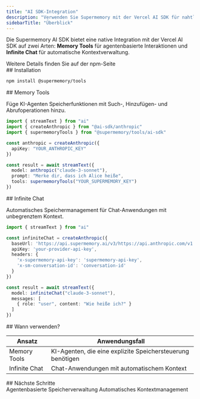 ```yaml
---
title: "AI SDK-Integration"
description: "Verwenden Sie Supermemory mit der Vercel AI SDK für nahtloses Memory-Management"
sidebarTitle: "Überblick"
---
```


Die Supermemory AI SDK bietet eine native Integration mit der Vercel AI SDK auf zwei Arten: **Memory Tools** für agentenbasierte Interaktionen und **Infinite Chat** für automatische Kontextverwaltung.

<Card title="Supermemory Tools auf npm" icon="npm" href="https://www.npmjs.com/package/@supermemory/tools">
  Weitere Details finden Sie auf der npm-Seite
</Card>

<div id="installation">
  ## Installation
</div>

```bash
npm install @supermemory/tools
```

<div id="memory-tools">
  ## Memory Tools
</div>

Füge KI-Agenten Speicherfunktionen mit Such-, Hinzufügen- und Abrufoperationen hinzu.

```typescript
import { streamText } from "ai"
import { createAnthropic } from "@ai-sdk/anthropic"
import { supermemoryTools } from "@supermemory/tools/ai-sdk"

const anthropic = createAnthropic({
  apiKey: "YOUR_ANTHROPIC_KEY"
})

const result = await streamText({
  model: anthropic("claude-3-sonnet"),
  prompt: "Merke dir, dass ich Alice heiße",
  tools: supermemoryTools("YOUR_SUPERMEMORY_KEY")
})
```

<div id="infinite-chat">
  ## Infinite Chat
</div>

Automatisches Speichermanagement für Chat-Anwendungen mit unbegrenztem Kontext.

```typescript
import { streamText } from "ai"

const infiniteChat = createAnthropic({
  baseUrl: 'https://api.supermemory.ai/v3/https://api.anthropic.com/v1',
  apiKey: 'your-provider-api-key',
  headers: {
    'x-supermemory-api-key': 'supermemory-api-key',
    'x-sm-conversation-id': 'conversation-id'
  }
})

const result = await streamText({
  model: infiniteChat("claude-3-sonnet"),
  messages: [
    { role: "user", content: "Wie heiße ich?" }
  ]
})
```

<div id="when-to-use">
  ## Wann verwenden?
</div>

| Ansatz | Anwendungsfall |
|----------|----------|
| Memory Tools | KI-Agenten, die eine explizite Speichersteuerung benötigen |
| Infinite Chat | Chat-Anwendungen mit automatischem Kontext |

<div id="next-steps">
  ## Nächste Schritte
</div>

<CardGroup cols={2}>
  <Card title="Memory Tools" icon="wrench" href="/de/ai-sdk/memory-tools">
    Agentenbasierte Speicherverwaltung
  </Card>

  <Card title="Infinite Chat" icon="infinity" href="/de/ai-sdk/infinite-chat">
    Automatisches Kontextmanagement
  </Card>
</CardGroup>